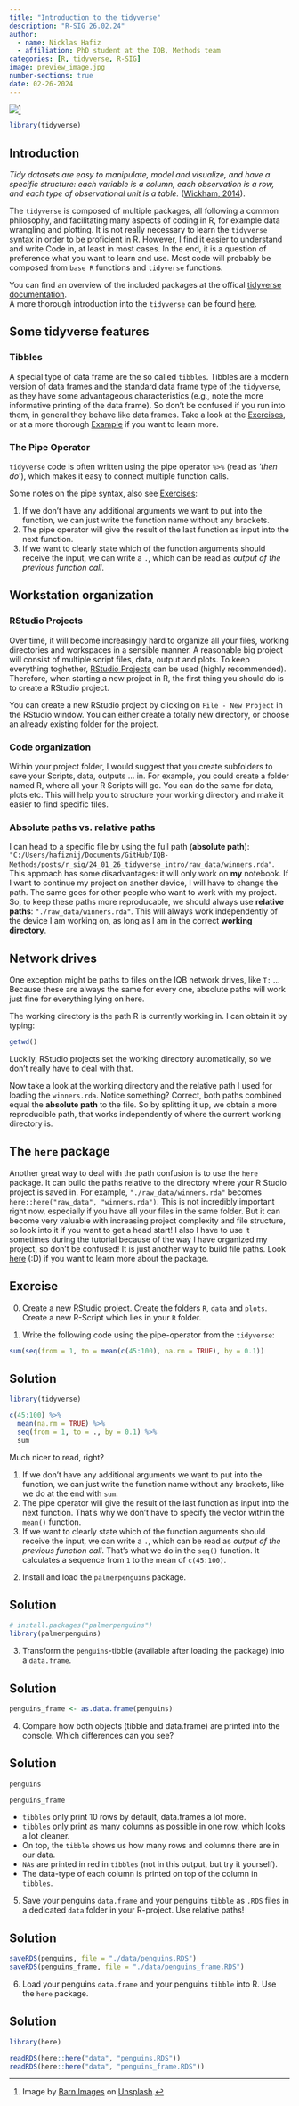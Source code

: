 ```yaml
---
title: "Introduction to the tidyverse"
description: "R-SIG 26.02.24"
author: 
  - name: Nicklas Hafiz
  - affiliation: PhD student at the IQB, Methods team
categories: [R, tidyverse, R-SIG]
image: preview_image.jpg
number-sections: true
date: 02-26-2024
---
```


![](preview_image.jpg)[^1]

[^1]: Image by [Barn Images](https://unsplash.com/de/@barnimages?utm_content=creditCopyText&utm_medium=referral&utm_source=unsplash) on [Unsplash](https://unsplash.com/de/fotos/verschiedene-handwerkzeuge-im-werkzeugregal-t5YUoHW6zRo?utm_content=creditCopyText&utm_medium=referral&utm_source=unsplash).

```r
library(tidyverse)
```

## Introduction

*Tidy datasets are easy to manipulate, model and visualize, and have a specific structure: each variable is a column, each observation is a row, and each type of observational unit is a table.* ([Wickham, 2014](https://www.jstatsoft.org/article/view/v059i10)).

The `tidyverse` is composed of multiple packages, all following a common philosophy, and facilitating many aspects of coding in R, for example data wrangling and plotting. It is not really necessary to learn the `tidyverse` syntax in order to be proficient in R. However, I find it easier to understand and write Code in, at least in most cases. In the end, it is a question of preference what you want to learn and use. Most code will probably be composed from `base R` functions and `tidyverse` functions.

You can find an overview of the included packages at the offical [tidyverse documentation](https://www.tidyverse.org/packages/).\
A more thorough introduction into the `tidyverse` can be found [here](https://jhudatascience.org/tidyversecourse/index.html).

## Some tidyverse features

### Tibbles

A special type of data frame are the so called `tibbles`. Tibbles are a modern version of data frames and the standard data frame type of the `tidyverse`, as they have some advantageous characteristics (e.g., note the more informative printing of the data frame). So don't be confused if you run into them, in general they behave like data frames. Take a look at the [Exercises](https://iqb-research.github.io/IQB-Methods/posts/r_sig/24_01_26_tidyverse_intro/#exercise), or at a more thorough [Example](https://cran.r-project.org/web/packages/tibble/vignettes/tibble.html) if you want to learn more.

### The Pipe Operator

`tidyverse` code is often written using the pipe operator `%>%` (read as '*then do*'), which makes it easy to connect multiple function calls.

Some notes on the pipe syntax, also see [Exercises](https://iqb-research.github.io/IQB-Methods/posts/r_sig/24_01_26_tidyverse_intro/#exercise):

1.  If we don't have any additional arguments we want to put into the function, we can just write the function name without any brackets.
2.  The pipe operator will give the result of the last function as input into the next function.
3.  If we want to clearly state which of the function arguments should receive the input, we can write a `.`, which can be read as *output of the previous function call*.

## Workstation organization

### RStudio Projects

Over time, it will become increasingly hard to organize all your files, working directories and workspaces in a sensible manner. A reasonable big project will consist of multiple script files, data, output and plots. To keep everything toghether, [RStudio Projects](https://support.posit.co/hc/en-us/articles/200526207-Using-RStudio-Projects) can be used (highly recommended). Therefore, when starting a new project in R, the first thing you should do is to create a RStudio project.

You can create a new RStudio project by clicking on `File - New Project` in the RStudio window. You can either create a totally new directory, or choose an already existing folder for the project.

### Code organization

Within your project folder, I would suggest that you create subfolders to save your Scripts, data, outputs ... in. For example, you could create a folder named R, where all your R Scripts will go. You can do the same for data, plots etc. This will help you to structure your working directory and make it easier to find specific files.

### Absolute paths vs. relative paths

I can head to a specific file by using the full path (**absolute path**): `"C:/Users/hafiznij/Documents/GitHub/IQB-Methods/posts/r_sig/24_01_26_tidyverse_intro/raw_data/winners.rda"`. This approach has some disadvantages: it will only work on **my** notebook. If I want to continue my project on another device, I will have to change the path. The same goes for other people who want to work with my project. So, to keep these paths more reproducable, we should always use **relative paths**: `"./raw_data/winners.rda"`. This will always work independently of the device I am working on, as long as I am in the correct **working directory**.

::: callout-tip
## Network drives

One exception might be paths to files on the IQB network drives, like `T:` ... Because these are always the same for every one, absolute paths will work just fine for everything lying on here.
:::

The working directory is the path R is currently working in. I can obtain it by typing:

```r
getwd()
```

Luckily, RStudio projects set the working directory automatically, so we don't really have to deal with that.

Now take a look at the working directory and the relative path I used for loading the `winners.rda`. Notice something? Correct, both paths combined equal the **absolute path** to the file. So by splitting it up, we obtain a more reproducible path, that works independently of where the current working directory is.

::: callout-tip
## The `here` package

Another great way to deal with the path confusion is to use the `here` package. It can build the paths relative to the directory where your R Studio project is saved in. For example, `"./raw_data/winners.rda"` becomes `here::here("raw_data", "winners.rda")`. This is not incredibly important right now, especially if you have all your files in the same folder. But it can become very valuable with increasing project complexity and file structure, so look into it if you want to get a head start! I also I have to use it sometimes during the tutorial because of the way I have organized my project, so don't be confused! It is just another way to build file paths. Look [here](https://here.r-lib.org/) (:D) if you want to learn more about the package.
:::

## Exercise

0.  Create a new RStudio project. Create the folders `R`, `data` and `plots`. Create a new R-Script which lies in your `R` folder.

1.  Write the following code using the pipe-operator from the `tidyverse`:

```r
sum(seq(from = 1, to = mean(c(45:100), na.rm = TRUE), by = 0.1))
```

::: {.callout-caution collapse="true"}
## Solution

```r
library(tidyverse)

c(45:100) %>%
  mean(na.rm = TRUE) %>%
  seq(from = 1, to = ., by = 0.1) %>%
  sum
```

Much nicer to read, right?

1.  If we don't have any additional arguments we want to put into the function, we can just write the function name without any brackets, like we do at the end with `sum`.
2.  The pipe operator will give the result of the last function as input into the next function. That's why we don't have to specify the vector within the `mean()` function.
3.  If we want to clearly state which of the function arguments should receive the input, we can write a `.`, which can be read as *output of the previous function call*. That's what we do in the `seq()` function. It calculates a sequence from `1` to the mean of `c(45:100)`.
:::

2.  Install and load the `palmerpenguins` package.

::: {.callout-caution collapse="true"}
## Solution

```r
# install.packages("palmerpenguins")
library(palmerpenguins)
```
:::

3.  Transform the `penguins`-tibble (available after loading the package) into a `data.frame`.

::: {.callout-caution collapse="true"}
## Solution

```r
penguins_frame <- as.data.frame(penguins)
```
:::

4.  Compare how both objects (tibble and data.frame) are printed into the console. Which differences can you see?

::: {.callout-caution collapse="true"}
## Solution

```r
penguins
```

```r
penguins_frame
```

-   `tibbles` only print 10 rows by default, data.frames a lot more.
-   `tibbles` only print as many columns as possible in one row, which looks a lot cleaner.
-   On top, the `tibble` shows us how many rows and columns there are in our data.
-   `NAs` are printed in red in `tibbles` (not in this output, but try it yourself).
-   The data-type of each column is printed on top of the column in `tibbles`.
:::

5.  Save your penguins `data.frame` and your penguins `tibble` as `.RDS` files in a dedicated `data` folder in your R-project. Use relative paths!

::: {.callout-caution collapse="true"}
## Solution

```r
saveRDS(penguins, file = "./data/penguins.RDS")
saveRDS(penguins_frame, file = "./data/penguins_frame.RDS")

```
:::

6.  Load your penguins `data.frame` and your penguins `tibble` into R. Use the `here` package.

::: {.callout-caution collapse="true"}
## Solution

```r
library(here)

readRDS(here::here("data", "penguins.RDS"))
readRDS(here::here("data", "penguins_frame.RDS"))
```
:::
